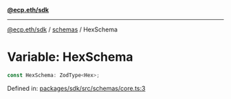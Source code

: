 [**@ecp.eth/sdk**](/sdk-reference/index.mdx)

***

[@ecp.eth/sdk](/sdk-reference/index.mdx) / [schemas](/sdk-reference/schemas/index.mdx) / HexSchema

# Variable: HexSchema

```ts
const HexSchema: ZodType<Hex>;
```

Defined in: [packages/sdk/src/schemas/core.ts:3](https://github.com/ecp-eth/comments-monorepo/blob/main/packages/sdk/src/schemas/core.ts#L3)
